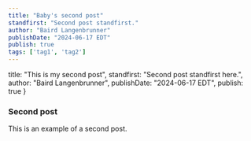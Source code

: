 ```yaml
---
title: "Baby's second post"
standfirst: "Second post standfirst."
author: "Baird Langenbrunner"
publishDate: "2024-06-17 EDT"
publish: true
tags: ['tag1', 'tag2']
---
```


  title: "This is my second post",
  standfirst: "Second post standfirst here.",
  author: "Baird Langenbrunner",
  publishDate: "2024-06-17 EDT",
  publish: true
}

### Second post

This is an example of a second post.